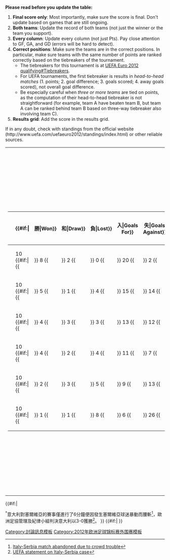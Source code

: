 <!--
PLEASE READ BEFORE YOU UPDATE THE TABLE:
1. FINAL SCORE ONLY: Most importantly, make sure the score is final. Don't update based on games that are still ongoing.
2. BOTH TEAMS: Update the record of both teams (not just the winner or the team you support).
3. EVERY COLUMN: Update every column (not just Pts). Pay close attention to GF, GA, and GD (errors will be hard to detect).
4. CORRECT POSITIONS: Make sure the teams are in the correct positions. In particular, make sure teams with the same number of points are ranked correctly based on the tiebreakers of the tournament.
The tiebreakers for this tournament is at [[UEFA Euro 2012 qualifying#Tiebreakers]].
For UEFA tournaments, the first tiebreaker is results in HEAD-TO-HEAD MATCHES (1. points; 2. goal difference; 3. goals scored; 4. away goals scored), not overall goal difference.
Be especially careful when THREE OR MORE TEAMS are tied on points, as the computation of their head-to-head tiebreaker is not straightforward (for example, team A have beaten team B, but team A can be ranked behind team B based on three-way tiebreaker also involving team C).
5. RESULTS GRID: Add the score in the results grid.
If in any doubt, check with standings from official website (http://www.uefa.com/uefaeuro2012/standings/index.html) or other reliable sources.
--><noinclude>
'''Please read before you update the table:'''
# '''Final score only''': Most importantly, make sure the score is final. Don't update based on games that are still ongoing.
# '''Both teams''': Update the record of both teams (not just the winner or the team you support).
# '''Every column''': Update every column (not just Pts). Pay close attention to GF, GA, and GD (errors will be hard to detect).
# '''Correct positions''': Make sure the teams are in the correct positions. In particular, make sure teams with the same number of points are ranked correctly based on the tiebreakers of the tournament.
#*The tiebreakers for this tournament is at [[UEFA Euro 2012 qualifying#Tiebreakers]].
#*For UEFA tournaments, the first tiebreaker is results in ''head-to-head matches'' (1. points; 2. goal difference; 3. goals scored; 4. away goals scored), not overall goal difference.
#*Be especially careful when ''three or more teams'' are tied on points, as the computation of their head-to-head tiebreaker is not straightforward (for example, team A have beaten team B, but team A can be ranked behind team B based on three-way tiebreaker also involving team C).
# '''Results grid''': Add the score in the results grid.
If in any doubt, check with standings from the official website (http://www.uefa.com/uefaeuro2012/standings/index.html) or other reliable sources.
</noinclude>
{|
|-
|<!-- GROUP STANDINGS TABLE-->
{| class="wikitable" style="text-align: center; font-size: 90%;"
|-
!width=165|{{tnavbar-header|球隊|UEFA Euro 2012 qualifying Group C}}
!width=25|{{Tooltip|賽|Played}}
{{#if:{{{expanded|}}}|
!width=25{{!}}{{Tooltip|勝|Won}}
!width=25{{!}}{{Tooltip|和|Draw}}
!width=25{{!}}{{Tooltip|負|Lost}}
!width=25{{!}}{{Tooltip|入|Goals For}}
!width=25{{!}}{{Tooltip|失|Goals Against}}
!width=25{{!}}{{Tooltip|差|Goal Difference}}
}}
!width=25|{{Tooltip|分|Points}}
|- bgcolor=#ccffcc
|style="text-align:left;"|{{fb|ITA}}
|10 {{#if:{{{expanded|}}}|{{!!}} 8 {{!!}} 2 {{!!}} 0 {{!!}} 20 {{!!}} 2 {{!!}} 18 }}||'''26'''
|- bgcolor=#cccccc
|style="text-align:left;"|{{fb|EST}}
|10 {{#if:{{{expanded|}}}|{{!!}} 5 {{!!}} 1 {{!!}} 4 {{!!}} 15 {{!!}} 14 {{!!}} 1 }}||'''16''' 
|-
|style="text-align:left;"|{{fb|SRB}}
|10 {{#if:{{{expanded|}}}|{{!!}} 4 {{!!}} 3 {{!!}} 3 {{!!}} 13 {{!!}} 12 {{!!}} 1 }}||'''15'''
|- 
|style="text-align:left;"|{{fb|SVN}}
|10 {{#if:{{{expanded|}}}|{{!!}} 4 {{!!}} 2 {{!!}} 4 {{!!}} 11 {{!!}} 7 {{!!}} 4 }}||'''14'''
|- 
|style="text-align:left;"|{{fb|NIR}}
|10 {{#if:{{{expanded|}}}|{{!!}} 2 {{!!}} 3 {{!!}} 5 {{!!}} 9 {{!!}} 13  {{!!}} -4 }}||'''9'''
|-
|style="text-align:left;"|{{fb|FRO}}
|10 {{#if:{{{expanded|}}}|{{!!}} 1 {{!!}} 1 {{!!}} 8 {{!!}} 6 {{!!}} 26 {{!!}} -20 }}||'''4'''
|}
|<!-- FIXTURES TABLE -->
{{#if:{{{fixtures|}}}|
{{{!}} class="wikitable" style="text-align:center; font-size:90%;"
{{!}}-
!width=165{{!}}&nbsp;
![[愛沙尼亞國家足球隊|EST]]
![[法羅群島國家足球隊|FRO]]
![[意大利國家足球隊|ITA]]
![[北愛爾蘭足球代表隊|NIR]]
![[塞爾維亞國家足球隊|SRB]]
![[斯洛文尼亞國家足球隊|SVN]]
{{!}}-
{{!}} style="text-align:right;"{{!}}{{fb-rt|EST}}
{{!}} &mdash;
{{!}} [[2012年歐洲國家盃外圍賽C組#愛沙尼亞 v 法羅群島|'''2–1''']]
{{!}} [[2012年歐洲國家盃外圍賽C組#愛沙尼亞 v 意大利|'''1–2''']]
{{!}} [[2012年歐洲國家盃外圍賽C組#愛沙尼亞 v 北愛爾蘭|'''4-1''']]
{{!}} [[2012年歐洲國家盃外圍賽C組#愛沙尼亞 v 塞爾維亞|'''1–1''']]
{{!}} [[2012年歐洲國家盃外圍賽C組#愛沙尼亞 v 斯洛文尼亞|'''0–1''']]
{{!}}-
{{!}} style="text-align:right;"{{!}}{{fb-rt|FRO}}
{{!}} [[2012年歐洲國家盃外圍賽C組#法羅群島 v 愛沙尼亞|'''2–0''']]
{{!}} &mdash;
{{!}} [[2012年歐洲國家盃外圍賽C組#法羅群島 v 意大利|'''0–1''']]
{{!}} [[2012年歐洲國家盃外圍賽C組#法羅群島 v 北愛爾蘭|'''1–1''']]
{{!}} [[2012年歐洲國家盃外圍賽C組#法羅群島 v 塞爾維亞|'''0–3''']]
{{!}} [[2012年歐洲國家盃外圍賽C組#法羅群島 v 斯洛文尼亞|'''0–2''']]
{{!}}-
{{!}} style="text-align:right;"{{!}}{{fb-rt|ITA}}
{{!}} [[2012年歐洲國家盃外圍賽C組#意大利 v 愛沙尼亞|'''3–0''']]
{{!}} [[2012年歐洲國家盃外圍賽C組#意大利 v 法羅群島|'''5–0''']]
{{!}} &mdash;
{{!}} [[2012年歐洲國家盃外圍賽C組#意大利 v 北愛爾蘭|'''3–0''']]
{{!}} [[2012年歐洲國家盃外圍賽C組#意大利 v 塞爾維亞|'''3–0''']]<sup>[[#note ITA v SRB|*]]</sup>
{{!}} [[2012年歐洲國家盃外圍賽C組#意大利 v 斯洛文尼亞|'''1-0''']]
{{!}}-
{{!}} style="text-align:right;"{{!}}{{fb-rt|NIR}}
{{!}} [[2012年歐洲國家盃外圍賽C組#北愛爾蘭 v 愛沙尼亞|'''1 - 2''']]
{{!}} [[2012年歐洲國家盃外圍賽C組#北愛爾蘭 v 法羅群島|'''4–0''']]
{{!}} [[2012年歐洲國家盃外圍賽C組#北愛爾蘭 v 意大利|'''0–0''']]
{{!}} &mdash;
{{!}} [[2012年歐洲國家盃外圍賽C組#北愛爾蘭 v 塞爾維亞|'''0–1''']]
{{!}} [[2012年歐洲國家盃外圍賽C組#北愛爾蘭 v 斯洛文尼亞|'''0–0''']]
{{!}}-
{{!}} style="text-align:right;"{{!}}{{fb-rt|SRB}}
{{!}} [[2012年歐洲國家盃外圍賽C組#塞爾維亞 v 愛沙尼亞|'''1–3''']]
{{!}} [[2012年歐洲國家盃外圍賽C組#塞爾維亞 v 法羅群島|'''3-1''']]
{{!}} [[2012年歐洲國家盃外圍賽C組#塞爾維亞 v 意大利|'''1 - 1''']]
{{!}} [[2012年歐洲國家盃外圍賽C組#塞爾維亞 v 北愛爾蘭|'''2–1''']]
{{!}} [[2012年歐洲國家盃外圍賽C組#塞爾維亞 v 斯洛文尼亞|'''1–1''']]
{{!}}-
{{!}} style="text-align:right;"{{!}}{{fb-rt|SVN}}
{{!}} [[2012年歐洲國家盃外圍賽C組#斯洛文尼亞 v 愛沙尼亞|'''1–2''']]
{{!}} [[2012年歐洲國家盃外圍賽C組#斯洛文尼亞 v 法羅群島|'''5–1''']]
{{!}} [[2012年歐洲國家盃外圍賽C組#斯洛文尼亞 v 意大利|'''0–1''']]
{{!}} [[2012年歐洲國家盃外圍賽C組#斯洛文尼亞 v 北愛爾蘭|'''0–1''']]
{{!}} [[2012年歐洲國家盃外圍賽C組#斯洛文尼亞 v 塞爾維亞|'''1-0''']]
{{!}} &mdash;
{{!}}}
}}
|}
{{#if:{{{tiebreakers|}}}|
<div id="note ITA v SRB"></div><sup>*</sup>意大利對塞爾維亞的賽事僅進行了6分鐘便因發生塞爾維亞球迷暴動而腰斬<ref>[http://en.uefa.com/uefaeuro2012/news/newsid=1545636.html Italy-Serbia match abandoned due to crowd trouble]</ref>，歐洲足協管理及紀律小組判決意大利以3-0獲勝<ref name="uefa statement">[http://en.uefa.com/uefa/footballfirst/matchorganisation/disciplinary/news/newsid=1554998.html UEFA statement on Italy-Serbia case]</ref>。
}}
{{#if:{{{scenarios|}}}|
}}
<noinclude>
[[Category:討論訊息模板]]
[[Category:2012年欧洲足球锦标赛外围赛模板‎]]
</noinclude>
